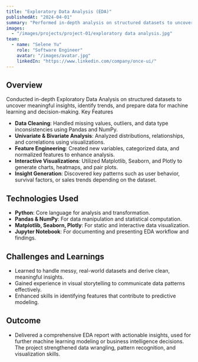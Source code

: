 ---
title: "Exploratory Data Analysis (EDA)"
publishedAt: "2024-04-01"
summary: "Performed in-depth analysis on structured datasets to uncover trends, patterns, and insights using data visualization and statistical methods, serving as a foundation for further data modeling or business decisions."
images:
  - "/images/projects/project-01/exploratory data analysis.jpg"
team:
  - name: "Selene Yu"
    role: "Software Engineer"
    avatar: "/images/avatar.jpg"
    linkedIn: "https://www.linkedin.com/company/once-ui/"
---

## Overview

Conducted in-depth Exploratory Data Analysis on structured datasets to uncover meaningful insights, identify trends, and prepare data for machine learning and decision-making.
Key Features

- **Data Cleaning**: Handled missing values, outliers, and data type inconsistencies using Pandas and NumPy.
- **Univariate & Bivariate Analysis**: Analyzed distributions, relationships, and correlations using visualizations.
- **Feature Engineering**: Created new variables, categorized data, and normalized features to enhance analysis.
- **Interactive Visualizations**: Utilized Matplotlib, Seaborn, and Plotly to generate charts, heatmaps, and pair plots.
- **Insight Generation**: Discovered key patterns such as user behavior, survival factors, or sales trends depending on the dataset.

## Technologies Used

- **Python**: Core language for analysis and transformation.
- **Pandas & NumPy**: For data manipulation and statistical computation.
- **Matplotlib, Seaborn, Plotly**: For static and interactive data visualization.
- **Jupyter Notebook**: For documenting and presenting EDA workflow and findings.

## Challenges and Learnings

- Learned to handle messy, real-world datasets and derive clean, meaningful insights.
- Gained experience in visual storytelling to communicate data patterns effectively.
- Enhanced skills in identifying features that contribute to predictive modeling.

## Outcome

- Delivered a comprehensive EDA report with actionable insights, used for further machine learning modeling or business intelligence decisions. The project strengthened data wrangling, pattern recognition, and visualization skills.